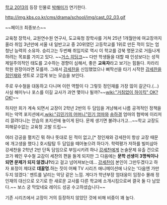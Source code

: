 [[학교 2013]]의 등장 인물로 [[박해미]]가 연기한다.

http://img.kbs.co.kr/cms/drama/school/img/cast_02_03.gif

~~페이크 최종보스~~

교육청 장학사, 교원연수원 연구사, 도교육청 장학사를 거쳐 25년 1개월만에 여교장까지 올라 취임 3년만에 서울 내 일반고교 중 20위였던 고등학교를 1위로 만든 적이 있는 엄청난 능력의 소유자. 승리고는 두번째 취임지로 역시 이 학교를 강북 명문고로 거듭나게 하려는 목표를 가지고 있다. ~~[[거스 히딩크]]~~ 다만 학생들을 대할 때 인성보다는 성적 제일주의적인 태도를 고수하는 경향이 심해서, 좋은 '''교육자'''라고 보기는 힘들다. 차라리 학원 원장이라면 모를까. 그래서 [[강세찬]]을 신임했었으나 삐딱선을 타기 시작한 [[강세찬]]을 [[정인재]]와 셋트로 고깝게 보는 모습을 보인다.

주로 우수철을 대동하고 다니며 이런 역할이 다 그렇듯 정인재를 가장 많이 갈군다.(...) 사실 해미누나 포스를 이길 교사가 과연 몇이나 될까?~~[[wiki:"거침없이 하이킥" OK? OK!]]~~

하지만 회가 계속 되면서 교장이 2학년 2반의 두 담임을 겨냥해서 나름 공격적인 정책을 피는 악역 포지션에서,[[wiki:"김민기의 어머니"민기 엄마]]와 [[송하경]] 엄마의 협박에 이리저리 끌려다니는 안습의 포지션에 놓이게 된다. 문제 생기면 불려나가고...~~학교 교장도 피해갈수없는 교육청 고발 드립~~ 

여러 강공을 펼치긴 뭐 하나 뜻대로 된 적이 없고,[* 정인재와 강세찬이 항상 교장 때문에 개고생을 했다.] 호시탐탐 두 담임을 떼어놓으려 하다가. 학력평가 저하를 빌미삼아 강세찬을 2학년 2반 단독 담임으로 부임시키려 하나 [[강세찬]]에게 논술문제 유출 건으로 코가 꿰인 우수철 교감이 세찬의 편을 들게 되지만 그 다음에는 '''문학 선생이 3명씩이나 되면 문제가 되지 않겠냐?'''라고 걸고 넘어져보는데... [[강세찬]]이 본인이 그만두겠다고 하자 표정이 제대로 '''데꿀멍'''.하는 짓이 어째 TV 시리즈 애니메이션에 나오는 '다음엔 가만두지 않겠다.' 멘트를 날리는 악당 같은 느낌.
게다가 학년부장 엄대웅이 임정수 몰래 정인재의 대신으로 오기로 한 새로운 교사를 다른 학교에 소개시킴으로써 결국 둘 다 남았다.~~ 보스 궁 막았네요 레이드 성공 수고하셨습니다~~

기존 시리즈에서 교장이 거의 등장하지 않았던 것에 비해 비중이 꽤 높다.
